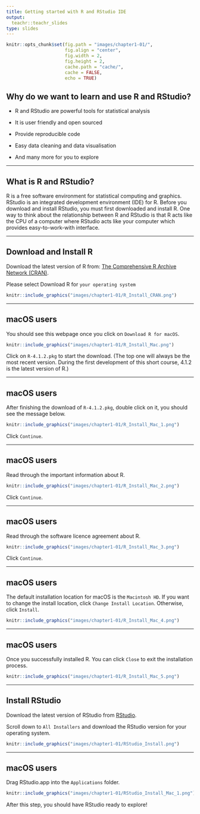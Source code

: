 ```yaml
---
title: Getting started with R and RStudio IDE
output:
  teachr::teachr_slides
type: slides
---
```


```r
knitr::opts_chunk$set(fig.path = "images/chapter1-01/",
                      fig.align = "center",
                      fig.width = 2, 
                      fig.height = 2,
                      cache.path = "cache/",
                      cache = FALSE,
                      echo = TRUE)

```

## Why do we want to learn and use R and RStudio?

* R and RStudio are powerful tools for statistical analysis

* It is user friendly and open sourced

* Provide reproducible code 

* Easy data cleaning and data visualisation  

* And many more for you to explore 

---

## What is R and RStudio?

R is a free software environment for statistical computing and graphics. RStudio is an integrated development environment (IDE) for R. Before you download and install RStudio, you must first downloaded and install R. One way to think about the relationship between R and RStudio is that R acts like the CPU of a computer where RStudio acts like your computer which provides easy-to-work-with interface. 

---

## Download and Install R 

Download the latest version of R from: [The Comprehensive R Archive Network (CRAN)](https://cloud.r-project.org/). 

Please select Download R for `your operating system`

```r
knitr::include_graphics("images/chapter1-01/R_Install_CRAN.png")
```

---

## macOS users 

You should see this webpage once you click on `Download R for macOS`.  

```r
knitr::include_graphics("images/chapter1-01/R_Install_Mac.png")
```

  
Click on `R-4.1.2.pkg` to start the download. (The top one will always be the most recent version. During the first development of this short course, 4.1.2 is the latest version of R.)


---

## macOS users 

After finishing the download of `R-4.1.2.pkg`, double click on it, you should see the message below. 

```r
knitr::include_graphics("images/chapter1-01/R_Install_Mac_1.png")
```

Click `Continue`. 

---

## macOS users 

Read through the important information about R. 

```r
knitr::include_graphics("images/chapter1-01/R_Install_Mac_2.png")
```

Click `Continue`.

---

## macOS users 

Read through the software licence agreement about R. 

```r
knitr::include_graphics("images/chapter1-01/R_Install_Mac_3.png")
```

Click `Continue`.

---

## macOS users 

The default installation location for macOS is the `Macintosh HD`. If you want to change the install location, click `Change Install Location`. Otherwise, click `Install`.

```r
knitr::include_graphics("images/chapter1-01/R_Install_Mac_4.png")
```


---

## macOS users 

Once you successfully installed R. You can click `Close` to exit the installation process. 

```r
knitr::include_graphics("images/chapter1-01/R_Install_Mac_5.png")
```

---

## Install RStudio 

Download the latest version of RStudio from [RStudio](https://www.rstudio.com/products/rstudio/download/). 

Scroll down to `All Installers` and download the RStudio version for your operating system. 

```r
knitr::include_graphics("images/chapter1-01/RStudio_Install.png")
```

---

## macOS users 

Drag RStudio.app into the `Applications` folder. 

```r
knitr::include_graphics("images/chapter1-01/RStudio_Install_Mac_1.png")
```

After this step, you should have RStudio ready to explore!  

